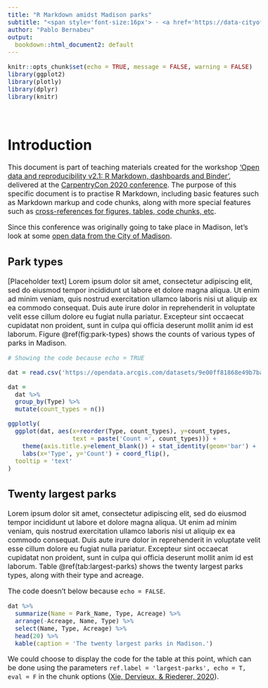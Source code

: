```yaml
---
title: "R Markdown amidst Madison parks"
subtitle: "<span style='font-size:16px'> - <a href='https://data-cityofmadison.opendata.arcgis.com/datasets/parks'> City of Madison data </a> <br> - <a href='https://github.com/pablobernabeu/Data-is-present/blob/master/examples-documents-dashboards/R%20Markdown/R%20Markdown%20amidst%20Madison%20parks.Rmd' target='_top'> Code  </a> </span>"
author: "Pablo Bernabeu"
output: 
  bookdown::html_document2: default
---
```



```r
knitr::opts_chunk$set(echo = TRUE, message = FALSE, warning = FALSE)
library(ggplot2)
library(plotly)
library(dplyr)
library(knitr)
```


<!-- Begin definition of layout parameters -->
<head>
<style type="text/css">

/* Font size */

body{
font-size: 16px;
}

</head>
</style>

<br>

# Introduction {-}

This document is part of teaching materials created for the workshop ['Open data and reproducibility v2.1: R Markdown, dashboards and Binder'](https://github.com/pablobernabeu/CarpentryCon-2020-workshop-Open-Data-Reproducibility), delivered at the [CarpentryCon 2020 conference](https://2020.carpentrycon.org/). The purpose of this specific document is to practise R Markdown, including basic features such as Markdown markup and code chunks, along with more special features such as [cross-references for figures, tables, code chunks, etc](https://bookdown.org/yihui/rmarkdown-cookbook/cross-ref.html).

Since this conference was originally going to take place in Madison, let's look at some [open data from the City of Madison](https://data-cityofmadison.opendata.arcgis.com/datasets/parks?geometry=-89.997%2C43.007%2C-88.679%2C43.183).

## Park types {-}

[Placeholder text] Lorem ipsum dolor sit amet, consectetur adipiscing elit, sed do eiusmod tempor incididunt ut labore et dolore magna aliqua. Ut enim ad minim veniam, quis nostrud exercitation ullamco laboris nisi ut aliquip ex ea commodo consequat. Duis aute irure dolor in reprehenderit in voluptate velit esse cillum dolore eu fugiat nulla pariatur. Excepteur sint occaecat cupidatat non proident, sunt in culpa qui officia deserunt mollit anim id est laborum. Figure \@ref(fig:park-types) shows the counts of various types of parks in Madison.

```r

# Showing the code because echo = TRUE 

dat = read.csv('https://opendata.arcgis.com/datasets/9e00ff81868e49b7ba65d4e628b9e14f_6.csv')

dat = 
  dat %>%
  group_by(Type) %>%
  mutate(count_types = n())

ggplotly(
  ggplot(dat, aes(x=reorder(Type, count_types), y=count_types,
                  text = paste('Count =', count_types))) + 
    theme(axis.title.y=element_blank()) + stat_identity(geom='bar') + 
    labs(x='Type', y='Count') + coord_flip(), 
  tooltip = 'text'
)

```


## Twenty largest parks {-}

Lorem ipsum dolor sit amet, consectetur adipiscing elit, sed do eiusmod tempor incididunt ut labore et dolore magna aliqua. Ut enim ad minim veniam, quis nostrud exercitation ullamco laboris nisi ut aliquip ex ea commodo consequat. Duis aute irure dolor in reprehenderit in voluptate velit esse cillum dolore eu fugiat nulla pariatur. Excepteur sint occaecat cupidatat non proident, sunt in culpa qui officia deserunt mollit anim id est laborum. Table \@ref(tab:largest-parks) shows the twenty largest parks types, along with their type and acreage.

The code doesn't below because `echo = FALSE`. 

```r

dat %>%
  summarize(Name = Park_Name, Type, Acreage) %>%
  arrange(-Acreage, Name, Type) %>%
  select(Name, Type, Acreage) %>%
  head(20) %>%
  kable(caption = 'The twenty largest parks in Madison.')

```


We could choose to display the code for the table at this point, which can be done using the parameters `ref.label = 'largest-parks', echo = T, eval = F` in the chunk options ([Xie, Dervieux, &  Riederer, 2020](https://bookdown.org/yihui/rmarkdown-cookbook/reuse-chunks.html)).

```r

```

<br><br>
